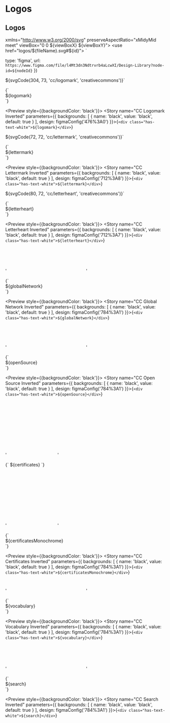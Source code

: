 
<Meta title="Assets/Logos" />

# Logos

## Logos

  xmlns="http://www.w3.org/2000/svg"
  preserveAspectRatio="xMidyMid meet"
  viewBox="0 0 ${viewBoxX} ${viewBoxY}">
  <use href="logos/${fileName}.svg#${id}"></use>
</svg>`

  type: 'figma',
  url: `https://www.figma.com/file/l4Mt3dn3Ndtrvrb4aLcwXI/Design-Library?node-id=${nodeId}`
})

  ${svgCode(304, 73, 'cc/logomark', 'creativecommons')}`

<Preview>
  <Story name="CC Logomark" parameters={{
    design: figmaConfig('1%3A13')
  }}>{`
    <div class="has-text-black">${logomark}</div>
  `}</Story>
</Preview>

<Preview style={{backgroundColor: 'black'}}>
  <Story name="CC Logomark Inverted" parameters={{
    backgrounds: [
      { name: 'black', value: 'black', default: true }
    ],
    design: figmaConfig('476%3A0')
  }}>{`
    <div class="has-text-white">${logomark}</div>
  `}</Story>
</Preview>

  ${svgCode(72, 72, 'cc/lettermark', 'creativecommons')}`

<Preview>
  <Story name="CC Lettermark" parameters={{
    design: figmaConfig('712%3A8')
  }}>{`
    <div class="has-text-black">${lettermark}</div>
  `}</Story>
</Preview>

<Preview style={{backgroundColor: 'black'}}>
  <Story name="CC Lettermark Inverted" parameters={{
    backgrounds: [
      { name: 'black', value: 'black', default: true }
    ],
    design: figmaConfig('712%3A8')
  }}>{`
    <div class="has-text-white">${lettermark}</div>
  `}</Story>
</Preview>

${svgCode(80, 72, 'cc/letterheart', 'creativecommons')}`

<Preview>
  <Story name="CC Letterheart" parameters={{
    design: figmaConfig('712%3A7')
  }}>{`
    <div class="has-text-black">${letterheart}</div>
  `}</Story>
</Preview>

<Preview style={{backgroundColor: 'black'}}>
  <Story name="CC Letterheart Inverted" parameters={{
    backgrounds: [
      { name: 'black', value: 'black', default: true }
    ],
    design: figmaConfig('712%3A7')
  }}>{`
    <div class="has-text-white">${letterheart}</div>
  `}</Story>
</Preview>

  '<svg width="250" height="79" viewBox="0 0 250 79" xmlns="http://www.w3.org/2000/svg">' +
  '<use href="logos/products/global_network.svg#globalnetwork"></use>' +
  '</svg>'

<Preview>
  <Story name="CC Global Network" parameters={{
    design: figmaConfig('784%3A1')
  }}>{`
    <div class="has-text-black">${globalNetwork}</div>
  `}</Story>
</Preview>

<Preview style={{backgroundColor: 'black'}}>
  <Story name="CC Global Network Inverted" parameters={{
    backgrounds: [
      { name: 'black', value: 'black', default: true }
    ],
    design: figmaConfig('784%3A1')
  }}>{`
    <div class="has-text-white">${globalNetwork}</div>
  `}</Story>
</Preview>

  '<svg width="250" height="76" viewBox="0 0 250 76" xmlns="http://www.w3.org/2000/svg">' +
  '<use href="logos/products/open_source.svg#opensource"></use>' +
  '</svg>'


<Preview>
  <Story name="CC Open Source" parameters={{
    design: figmaConfig('784%3A1')
  }}>{`
    <div class="has-text-black">${openSource}</div>
  `}</Story>
</Preview>

<Preview style={{backgroundColor: 'black'}}>
  <Story name="CC Open Source Inverted" parameters={{
    backgrounds: [
      { name: 'black', value: 'black', default: true }
    ],
    design: figmaConfig('784%3A1')
  }}>{`
    <div class="has-text-white">${openSource}</div>
  `}</Story>
</Preview>

  '<svg width="160" height="174" viewBox="0 0 160 174" xmlns="http://www.w3.org/2000/svg">' +
  '<use href="logos/products/certificates.svg#content"></use>' +
  '<use href="logos/products/certificates.svg#dots"></use>' +
  '</svg>'

<Preview>
  <Story name="CC Certificates" parameters={{
    design: figmaConfig('784%3A1')
  }}>{`
    ${certificates}
  `}</Story>
</Preview>

  '<svg width="160" height="174" viewBox="0 0 160 174" xmlns="http://www.w3.org/2000/svg">' +
  '<use href="logos/products/certificates.svg#content"></use>' +
  '<use href="logos/products/certificates.svg#monochrome"></use>' +
  '</svg>'

<Preview>
  <Story name="CC Certificates Monochrome" parameters={{
    design: figmaConfig('784%3A1')
  }}>{`
    <div class="has-text-black">${certificatesMonochrome}</div>
  `}</Story>
</Preview>

<Preview style={{backgroundColor: 'black'}}>
  <Story name="CC Certificates Inverted" parameters={{
    backgrounds: [
      { name: 'black', value: 'black', default: true }
    ],
    design: figmaConfig('784%3A1')
  }}>{`
    <div class="has-text-white">${certificatesMonochrome}</div>
  `}</Story>
</Preview>

  '<svg width="250" height="41" viewBox="0 0 250 41" xmlns="http://www.w3.org/2000/svg">' +
  '<use href="logos/products/vocabulary.svg#vocabulary"></use>' +
  '</svg>'

<Preview>
  <Story name="CC Vocabulary" parameters={{
    design: figmaConfig('784%3A1')
  }}>{`
    <div class="has-text-black">${vocabulary}</div>
  `}</Story>
</Preview>

<Preview style={{backgroundColor: 'black'}}>
  <Story name="CC Vocabulary Inverted" parameters={{
    backgrounds: [
      { name: 'black', value: 'black', default: true }
    ],
    design: figmaConfig('784%3A1')
  }}>{`
    <div class="has-text-white">${vocabulary}</div>
  `}</Story>
</Preview>

  '<svg width="250" height="81" viewBox="0 0 250 81" xmlns="http://www.w3.org/2000/svg">' +
  '<use href="logos/products/search.svg#search"></use>' +
  '</svg>'

<Preview>
  <Story name="CC Search" parameters={{
    design: figmaConfig('784%3A1')
  }}>{`
    <div class="has-text-black">${search}</div>
  `}</Story>
</Preview>

<Preview style={{backgroundColor: 'black'}}>
  <Story name="CC Search Inverted" parameters={{
    backgrounds: [
      { name: 'black', value: 'black', default: true }
    ],
    design: figmaConfig('784%3A1')
  }}>{`
    <div class="has-text-white">${search}</div>
  `}</Story>
</Preview>
